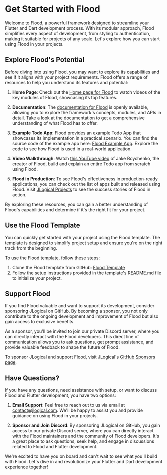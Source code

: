 # Get Started with Flood

Welcome to Flood, a powerful framework designed to streamline your Flutter and Dart development process. With its modular approach, Flood simplifies every aspect of development, from styling to authentication, making it suitable for projects of any scale. Let's explore how you can start using Flood in your projects.

## Explore Flood's Potential

Before diving into using Flood, you may want to explore its capabilities and see if it aligns with your project requirements. Flood offers a range of resources to help you understand its features and potential:

1. **Home Page**: Check out the [Home page for Flood](https://www.flooddev.com) to watch videos of the key modules of Flood, showcasing its top features.

2. **Documentation**: The [documentation for Flood](/) is openly available, allowing you to explore the framework's concepts, modules, and APIs in detail. Take a look at the documentation to get a comprehensive understanding of what Flood has to offer.

3. **Example Todo App**: Flood provides an example Todo App that showcases its implementation in a practical scenario. You can find the source code of the example app here: [Flood Example App](https://github.com/JLogical-Apps/flood-example). Explore the code to see how Flood is used in a real-world application.

4. **Video Walkthrough**: Watch [this YouTube video](https://www.youtube.com/watch?v=I-s2sBPGPwQ) of Jake Boychenko, the creator of Flood, build and explain an entire Todo app from scratch using Flood.

5. **Flood in Production**: To see Flood's effectiveness in production-ready applications, you can check out the list of apps built and released using Flood. Visit [JLogical Projects](https://www.jlogical.com/projects) to see the success stories of Flood in action.

By exploring these resources, you can gain a better understanding of Flood's capabilities and determine if it's the right fit for your project.

## Use the Flood Template

You can quickly get started with your project using the Flood template. The template is designed to simplify project setup and ensure you're on the right track from the beginning.

To use the Flood template, follow these steps:

1. Clone the Flood template from GitHub: [Flood Template](https://github.com/JLogical-Apps/flood-template)
2. Follow the setup instructions provided in the template's README.md file to initialize your project.

## Support Flood

If you find Flood valuable and want to support its development, consider sponsoring JLogical on GitHub. By becoming a sponsor, you not only contribute to the ongoing development and improvement of Flood but also gain access to exclusive benefits.

As a sponsor, you'll be invited to join our private Discord server, where you can directly interact with the Flood developers. This direct line of communication allows you to ask questions, get prompt assistance, and provide valuable feedback to shape the future of Flood.

To sponsor JLogical and support Flood, visit JLogical's [GitHub Sponsors page](https://github.com/sponsors/JLogical-Apps/).

## Have Questions?

If you have any questions, need assistance with setup, or want to discuss Flood and Flutter development, you have two options:

1. **Email Support**: Feel free to reach out to us via email at [contact@jlogical.com](mailto:contact@jlogical.com). We'll be happy to assist you and provide guidance on using Flood in your projects.

2. **Sponsor and Join Discord**: By sponsoring JLogical on GitHub, you gain access to our private Discord server, where you can directly interact with the Flood maintainers and the community of Flood developers. It's a great place to ask questions, seek help, and engage in discussions related to Flood and Flutter development.

We're excited to have you on board and can't wait to see what you'll build with Flood. Let's dive in and revolutionize your Flutter and Dart development experience together!
